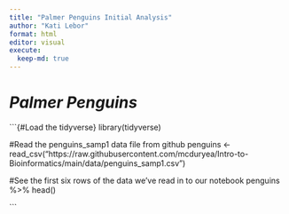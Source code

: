```yaml
---
title: "Palmer Penguins Initial Analysis"
author: "Kati Lebor"
format: html
editor: visual
execute:
  keep-md: true
---
```


# *Palmer Penguins*

```{#Load the tidyverse}
library(tidyverse)

#Read the penguins_samp1 data file from github
penguins <- read_csv("https://raw.githubusercontent.com/mcduryea/Intro-to-Bioinformatics/main/data/penguins_samp1.csv")

#See the first six rows of the data we've read in to our notebook
penguins %>% head()



```
